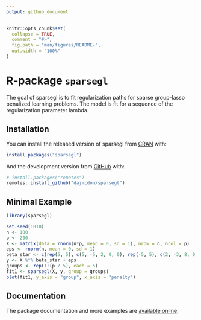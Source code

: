 ```yaml
---
output: github_document
---
```


<!-- README.md is generated from README.Rmd. Please edit that file -->

```r
knitr::opts_chunk$set(
  collapse = TRUE,
  comment = "#>",
  fig.path = "man/figures/README-",
  out.width = "100%"
)
```

# R-package `sparsegl`

The goal of sparsegl is to fit regularization paths for sparse group-lasso
penalized learning problems. The model is fit for a sequence of the regularization
parameter lambda.

## Installation

You can install the released version of sparsegl from [CRAN](https://CRAN.R-project.org) with:

```r
install.packages("sparsegl")
```

And the development version from [GitHub](https://github.com/) with:

```r
# install.packages("remotes")
remotes::install_github("dajmcdon/sparsegl")
```

## Minimal Example

```r
library(sparsegl)
```

```r
set.seed(1010)
n <- 100
p <- 200
X <- matrix(data = rnorm(n*p, mean = 0, sd = 1), nrow = n, ncol = p)
eps <- rnorm(n, mean = 0, sd = 1)
beta_star <- c(rep(5, 5), c(5, -5, 2, 0, 0), rep(-5, 5), c(2, -3, 8, 0, 0), rep(0, (p - 20)))
y <- X %*% beta_star + eps
groups <- rep(1:(p / 5), each = 5)
fit1 <- sparsegl(X, y, group = groups)
plot(fit1, y_axis = "group", x_axis = "penalty")
```

## Documentation

The package documentation and more examples are [available online](a hyperlink later).
